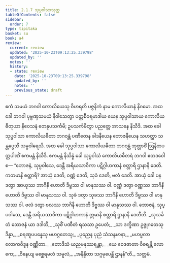```yaml
---
title: 2.1.7 သုပ္ပဝါသာသုတ္တ
tableOfContents: false
sidebar:
  order: 7
type: tipitaka
basket: su
book: a4
review:
  current: review
  updated: '2025-10-23T09:13:25.339798'
  updated_by: ''
  notes: ''
  history:
  - state: review
    date: '2025-10-23T09:13:25.339798'
    updated_by: ''
    notes: ''
    previous_state: draft
---
```



<ReviewStatus review={frontmatter.review} showDetails={true} />

<HypothesisAnnotation frontmatter={frontmatter} />

<DynamicBreadcrumb />

<Division number="57" book="a4" e="ch" v="15" p="373">

<Paragraph number="417" book="a4">
ဧကံ သမယံ ဘဂဝါ ကောလိယေသု ဝိဟရတိ ပဇ္ဇနိကံ နာမ ကောလိယာနံ နိဂမော. အထ ခေါ ဘဂဝါ ပုဗ္ဗဏှသမယံ နိဝါသေတွာ ပတ္တစီဝရမာဒါယ ယေန သုပ္ပဝါသာယ ကောလိယဓီတုယာ နိဝေသနံ တေနုပသင်္ကမိ; ဥပသင်္ကမိတွာ ပညတ္တေ အာသနေ နိသီဒိ. အထ ခေါ သုပ္ပဝါသာ ကောလိယဓီတာ ဘဂဝန္တံ ပဏီတေန ခါဒနီယေန ဘောဇနီယေန သဟတ္ထာ သန္တပ္ပေသိ သမ္ပဝါရေသိ. အထ ခေါ သုပ္ပဝါသာ ကောလိယဓီတာ ဘဂဝန္တံ ဘုတ္တာဝိံ ဩနီတပတ္တပါဏိံ ဧကမန္တံ နိသီဒိ. ဧကမန္တံ နိသိန္နံ ခေါ သုပ္ပဝါသံ ကောလိယဓီတရံ ဘဂဝါ ဧတဒဝေါစ—
</Paragraph>

<Paragraph number="418" book="a4">
“ဘောဇနံ, သုပ္ပဝါသေ, ဒေန္တီ အရိယသာဝိကာ ပဋိဂ္ဂါဟကာနံ စတ္တာရိ ဌာနာနိ ဒေတိ. ကတမာနိ စတ္တာရိ? အာယုံ ဒေတိ, ဝဏ္ဏံ ဒေတိ, သုခံ ဒေတိ, ဗလံ ဒေတိ. အာယုံ ခေါ ပန ဒတွာ အာယုဿ ဘာဂိနီ ဟောတိ ဒိဗ္ဗဿ ဝါ မာနုသဿ ဝါ. ဝဏ္ဏံ ဒတွာ ဝဏ္ဏဿ ဘာဂိနီ ဟောတိ ဒိဗ္ဗဿ ဝါ မာနုသဿ ဝါ. သုခံ ဒတွာ သုခဿ ဘာဂိနီ ဟောတိ ဒိဗ္ဗဿ ဝါ မာနုသဿ ဝါ. ဗလံ ဒတွာ ဗလဿ ဘာဂိနီ ဟောတိ ဒိဗ္ဗဿ ဝါ မာနုသဿ ဝါ. ဘောဇနံ, သုပ္ပဝါသေ, ဒေန္တီ အရိယသာဝိကာ ပဋိဂ္ဂါဟကာနံ ဣမာနိ စတ္တာရိ ဌာနာနိ ဒေတီတိ.
</Paragraph>

<Paragraph number="419" type="verses" book="a4">
_သုသင်္ခတံ ဘောဇနံ ယာ ဒဒါတိ,_  
_သုစိံ ပဏီတံ ရသသာ ဥပေတံ;_  
_သာ ဒက္ခိဏာ ဥဇ္ဇုဂတေသု ဒိန္နာ,_  
_စရဏူပပန္နေသု မဟဂ္ဂတေသု;_  
_ပုညေန ပုညံ သံသန္ဒမာနာ,_  
_မဟပ္ဖလာ လောကဝိဒူန ဝဏ္ဏိတာ._  

</Paragraph>

<Paragraph number="420" type="verses" book="a4">
_ဧတာဒိသံ ယညမနုဿရန္တာ,_  
_ယေ ဝေဒဇာတာ ဝိစရန္တိ လောကေ;_  
_ဝိနေယျ မစ္ဆေရမလံ သမူလံ,_  
_အနိန္ဒိတာ သဂ္ဂမုပေန္တိ ဌာနန်”တိ._  


</Paragraph>
</Division>

<Paragraph number="421" type="center" book="a4">
သတ္တမံ.
</Paragraph>